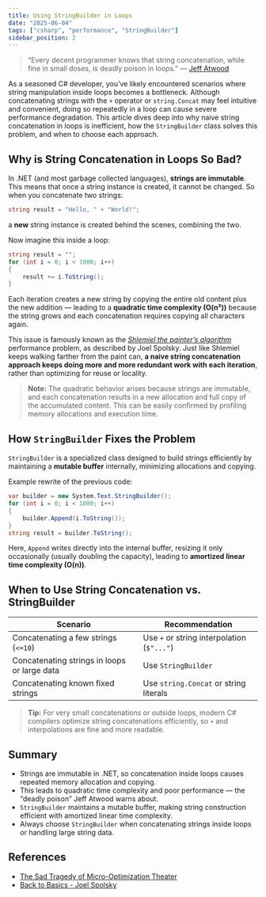 ```yaml
---
title: Using StringBuilder in Loops
date: "2025-06-04"
tags: ["csharp", "performance", "StringBuilder"]
sidebar_position: 2
---
```


> “Every decent programmer knows that string concatenation, while fine in small doses, is deadly poison in loops."
> — [Jeff Atwood](https://blog.codinghorror.com/the-sad-tragedy-of-micro-optimization-theater/#:~:text=Every%C2%A0decent%20programmer%20knows%20that%20string%20concatenation%2C%20while%20fine%20in%20small%20doses%2C%20is%20deadly%20poison%20in%20loops.)

As a seasoned C# developer, you’ve likely encountered scenarios where string manipulation inside loops becomes a bottleneck. Although concatenating strings with the `+` operator or `string.Concat` may feel intuitive and convenient, doing so repeatedly in a loop can cause severe performance degradation. This article dives deep into why naive string concatenation in loops is inefficient, how the `StringBuilder` class solves this problem, and when to choose each approach.

## Why is String Concatenation in Loops So Bad?

In .NET (and most garbage collected languages), **strings are immutable**. This means that once a string instance is created, it cannot be changed. So when you concatenate two strings:

```csharp
string result = "Hello, " + "World!";
```

a **new** string instance is created behind the scenes, combining the two.

Now imagine this inside a loop:

```csharp
string result = "";
for (int i = 0; i < 1000; i++)
{
    result += i.ToString();
}
```

Each iteration creates a new string by copying the entire old content plus the new addition — leading to a **quadratic time complexity (O(n²))** because the string grows and each concatenation requires copying all characters again.

This issue is famously known as the *[Shlemiel the painter’s algorithm](https://www.joelonsoftware.com/2001/12/11/back-to-basics/#:~:text=code%20uses%20the-,Shlemiel%20the%C2%A0painter%E2%80%99s%20algorithm,-.%20Who%20is)* performance problem, as described by Joel Spolsky. Just like Shlemiel keeps walking farther from the paint can, **a naive string concatenation approach keeps doing more and more redundant work with each iteration**, rather than optimizing for reuse or locality.

> **Note:** The quadratic behavior arises because strings are immutable, and each concatenation results in a new allocation and full copy of the accumulated content. This can be easily confirmed by profiling memory allocations and execution time.

## How `StringBuilder` Fixes the Problem

`StringBuilder` is a specialized class designed to build strings efficiently by maintaining a **mutable buffer** internally, minimizing allocations and copying.

Example rewrite of the previous code:

```csharp
var builder = new System.Text.StringBuilder();
for (int i = 0; i < 1000; i++)
{
    builder.Append(i.ToString());
}
string result = builder.ToString();
```

Here, `Append` writes directly into the internal buffer, resizing it only occasionally (usually doubling the capacity), leading to **amortized linear time complexity (O(n))**.

## When to Use String Concatenation vs. StringBuilder

| Scenario                                     | Recommendation                             |
| -------------------------------------------- | ------------------------------------------ |
| Concatenating a few strings (`<=10`)          | Use `+` or string interpolation (`$"..."`) |
| Concatenating strings in loops or large data | Use `StringBuilder`                        |
| Concatenating known fixed strings            | Use `string.Concat` or string literals     |

> **Tip:** For very small concatenations or outside loops, modern C# compilers optimize string concatenations efficiently, so `+` and interpolations are fine and more readable.

## Summary

- Strings are immutable in .NET, so concatenation inside loops causes repeated memory allocation and copying.
- This leads to quadratic time complexity and poor performance — the “deadly poison” Jeff Atwood warns about.
- `StringBuilder` maintains a mutable buffer, making string construction efficient with amortized linear time complexity.
- Always choose `StringBuilder` when concatenating strings inside loops or handling large string data.

## References

* [The Sad Tragedy of Micro-Optimization Theater](https://blog.codinghorror.com/the-sad-tragedy-of-micro-optimization-theater/)
* [Back to Basics - Joel Spolsky](https://www.joelonsoftware.com/2001/12/11/back-to-basics/)


<GiscusComment />